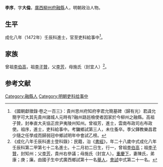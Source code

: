 {{Otheruses|other=名为李大伦的其他人物|李大伦}}
{{明清人物信息框
| 姓名 = 李序
| 原名 =
| 圖片名稱= 
| 圖片大小 =
| 圖片說明 = 
| 最高職務 =
| 國家 = 大明 
| 爵位 =
| 籍貫 = [[廣西|廣西]][[柳州府|柳州府]][[融縣|融縣]]
| 族裔 = 
| 字號 = 字大倫
| 諡號 =
| 出生日期 = 十二月初二日
| 出生地點 =
| 逝世日期 = 卒年不詳
| 逝世地點 =
| 墓葬 =
| 配偶 = 陳氏
| 親屬 = 父 [[李芳_(融縣)|李芳]]，子 [[李允簡|李允簡]]
| 出身 =
* 成化八年壬辰科進士出身
| 經歷 =
| 著作 =  
}}
'''李序'''{{BD|1445年||？年||}}，字'''大倫'''，[[廣西|廣西]][[柳州府|柳州府]][[融縣|融縣]]人，明朝政治人物。

==生平==
成化八年（1472年）壬辰科進士，官至吏科給事中<ref>《國朝獻徵錄·卷之一百三》：貴州思州府知府李君允簡墓碑（歸有光）君諱允簡字可大其先貴州諸城人元時有?融州路廵檢使者因家於今柳州之融縣。高祖子贊，封奉直大夫協正庶尹夷陵州知州。曾祖芳，進士，雲南布政司右布政使。祖序，進士，吏科給事中。考鏞鄉試第三人，未仕蚤卒。季父鐸教樂昌君少隨之任學成而歸弱冠中鄉試明年中會試乙榜。</ref>。

==家族==
曾祖[[李伯高|李伯高]]，祖[[李子贊|李子贊]]，父[[李芳_(融縣)|李芳]]，母施氏（封宜人）<ref>《成化八年壬辰科進士登科錄》：民籍，治《[[書經|書經]]》，年二十八歲中式成化八年壬辰科第二甲第七十二名進士。十二月初二日生，行一，曾祖[[李伯高|李伯高]]；祖[[李子贊|李子贊]]，封知州；父[[李芳_(融縣)|李芳]]，貴州右參議；母施氏（封宜人）。[[重慶下|重慶下]]，妻陳氏，弟康；庚；廉。由國子生中式廣西鄉試第十一名[[舉人|舉人]]，[[會試|會試]]中式第二十一名。</ref>。

==参考文献==
{{reflist}}

{{成化八年壬辰科殿试金榜}}

{{Authority control}}

{{DEFAULTSORT:Li李}}
[[Category:融縣人|Category:融縣人]]
[[Category:明朝吏科给事中|Category:明朝吏科给事中]]


{{明朝人物小作品}}